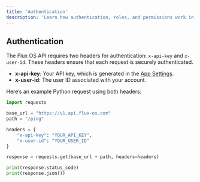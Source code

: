 ```yaml
---
title: 'Authentication'
description: 'Learn how authentication, roles, and permissions work in the Flux OS.'
---
```


## Authentication

The Flux OS API requires two headers for authentication: `x-api-key` and `x-user-id`. These headers ensure that each request is securely authenticated.

- **x-api-key**: Your API key, which is generated in the [App Settings](https://dashboard.flux-os.com/settings).
- **x-user-id**: The user ID associated with your account.

Here’s an example Python request using both headers:

```python
import requests

base_url = "https://v1.api.flux-os.com"
path = "/ping"

headers = {
    "x-api-key": "YOUR_API_KEY",
    "x-user-id": "YOUR_USER_ID"
}

response = requests.get(base_url + path, headers=headers)

print(response.status_code)
print(response.json())
